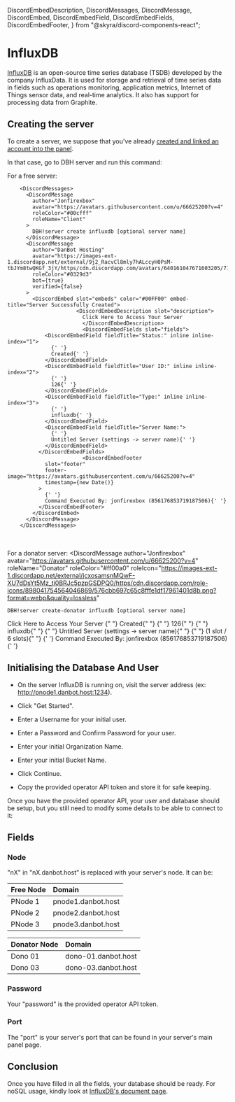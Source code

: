   DiscordEmbedDescription,
  DiscordMessages,
  DiscordMessage,
  DiscordEmbed,
  DiscordEmbedField,
  DiscordEmbedFields,
  DiscordEmbedFooter,
} from "@skyra/discord-components-react";

# InfluxDB

[InfluxDB](https://www.influxdata.com/) is an open-source time series database (TSDB) developed by the company InfluxData. It is used for storage and retrieval of time series data in fields such as operations monitoring, application metrics, Internet of Things sensor data, and real-time analytics. It also has support for processing data from Graphite.

<Redirect
  href="https://en.wikipedia.org/wiki/InfluxDB"
  label="Source: Wikipedia"
/>

## Creating the server

To create a server, we suppose that you've already [created and linked an account into the panel](/getting-started).

In that case, go to DBH server and run this command:

For a free server:

        <DiscordMessages>
          <DiscordMessage
            author="Jonfirexbox"
            avatar="https://avatars.githubusercontent.com/u/66625200?v=4"
            roleColor="#00cfff"
            roleName="Client"
          >
            DBH!server create influxdb [optional server name]
          </DiscordMessage>
          <DiscordMessage
            author="DanBot Hosting"
            avatar="https://images-ext-1.discordapp.net/external/9j2_RacvCl8mly7hALccyH0PsM-tbJYm8twQKGf_3jY/https/cdn.discordapp.com/avatars/640161047671603205/718aa5783508125a02e3b244a1bf096e.png"
            roleColor="#0329d3"
            bot={true}
            verified={false}
          >
            <DiscordEmbed slot="embeds" color="#00FF00" embed-title="Server Successfully Created">
    					  <DiscordEmbedDescription slot="description">
    						Click Here to Access Your Server
    						</DiscordEmbedDescription>
    						<DiscordEmbedFields slot="fields">
                <DiscordEmbedField fieldTitle="Status:" inline inline-index="1">
                  {' '}
                  Created{' '}
                </DiscordEmbedField>
                <DiscordEmbedField fieldTitle="User ID:" inline inline-index="2">
                  {' '}
                  126{' '}
                </DiscordEmbedField>
                <DiscordEmbedField fieldTitle="Type:" inline inline-index="3">
                  {' '}
                  influxdb{' '}
                </DiscordEmbedField>
                <DiscordEmbedField fieldTitle="Server Name:">
                  {' '}
                  Untitled Server (settings -> server name){' '}
                </DiscordEmbedField>
              </DiscordEmbedFields>
    						<DiscordEmbedFooter
                slot="footer"
                footer-image="https://avatars.githubusercontent.com/u/66625200?v=4"
                timestamp={new Date()}
              >
                {' '}
                Command Executed By: jonfirexbox (856176853719187506){' '}
              </DiscordEmbedFooter>
            </DiscordEmbed>
          </DiscordMessage>
        </DiscordMessages>

<br></br>
For a donator server:
<DiscordMessages>
  <DiscordMessage
    author="Jonfirexbox"
    avatar="https://avatars.githubusercontent.com/u/66625200?v=4"
    roleName="Donator"
    roleColor="#ff00a0"
    roleIcon="https://images-ext-1.discordapp.net/external/jcxosamsnMQwF-XU7dDsYt5Mz_ti0BRJc5pzpGSDPQ0/https/cdn.discordapp.com/role-icons/898041754564046869/576cbb697c65c8fffe1df17961401d8b.png?format=webp&quality=lossless"
  >
    DBH!server create-donator influxdb [optional server name]
  </DiscordMessage>
  <DiscordMessage
    author="DanBot Hosting"
    avatar="https://images-ext-1.discordapp.net/external/9j2_RacvCl8mly7hALccyH0PsM-tbJYm8twQKGf_3jY/https/cdn.discordapp.com/avatars/640161047671603205/718aa5783508125a02e3b244a1bf096e.png"
    roleColor="#0329d3"
    bot={true}
    verified={false}
  >
    <DiscordEmbed
      slot="embeds"
      color="#00FF00"
      embed-title="Server Successfully Created"
    >
      <DiscordEmbedDescription slot="description">
        Click Here to Access Your Server
      </DiscordEmbedDescription>
      <DiscordEmbedFields slot="fields">
        <DiscordEmbedField fieldTitle="Status:" inline inline-index="1">
          {" "}
          Created{" "}
        </DiscordEmbedField>
        <DiscordEmbedField fieldTitle="User ID:" inline inline-index="2">
          {" "}
          126{" "}
        </DiscordEmbedField>
        <DiscordEmbedField fieldTitle="Type:" inline inline-index="3">
          {" "}
          influxdb{" "}
        </DiscordEmbedField>
        <DiscordEmbedField fieldTitle="Server Name:">
          {" "}
          Untitled Server (settings -> server name){" "}
        </DiscordEmbedField>
        <DiscordEmbedField fieldTitle="Slots Used:">
          {" "}
          (1 slot / 6 slots){" "}
        </DiscordEmbedField>
      </DiscordEmbedFields>
      <DiscordEmbedFooter
        slot="footer"
        footer-image="https://avatars.githubusercontent.com/u/66625200?v=4"
        timestamp={new Date()}
      >
        {' '}
        Command Executed By: jonfirexbox (856176853719187506){' '}
      </DiscordEmbedFooter>
    </DiscordEmbed>
  </DiscordMessage>
</DiscordMessages>

## Initialising the Database And User

- On the server InfluxDB is running on, visit the server address (ex: http://pnode1.danbot.host:1234).
- Click "Get Started".

- Enter a Username for your initial user.
- Enter a Password and Confirm Password for your user.
- Enter your initial Organization Name.
- Enter your initial Bucket Name.
- Click Continue.
- Copy the provided operator API token and store it for safe keeping.

Once you have the provided operator API, your user and database should be setup, but you still need to modify some details to be able to connect to it:

## Fields

### Node

"nX" in "nX.danbot.host" is replaced with your server's node. It can be:

| Free Node | Domain             |
| :-------- | :----------------- |
| PNode 1   | pnode1.danbot.host |
| PNode 2   | pnode2.danbot.host |
| PNode 3   | pnode3.danbot.host |

| Donator Node | Domain              |
| :----------- | :------------------ |
| Dono 01      | dono-01.danbot.host |
| Dono 03      | dono-03.danbot.host |

### Password

Your "password" is the provided operator API token.

### Port

The "port" is your server's port that can be found in your server's main panel page.

## Conclusion

Once you have filled in all the fields, your database should be ready.
For noSQL usage, kindly look at [InfluxDB's document page](https://docs.influxdata.com/influxdb/v2/).
